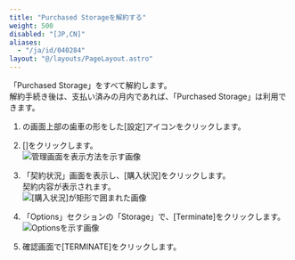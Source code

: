 ```yaml
---
title: "Purchased Storageを解約する"
weight: 500
disabled: "[JP,CN]"
aliases:
  - "/ja/id/040284"
layout: "@/layouts/PageLayout.astro"
---
```




「Purchased Storage」をすべて解約します。  
解約手続き後は、支払い済みの月内であれば、「Purchased Storage」は利用できます。  

1. <Kintone />の画面上部の歯車の形をした[設定]アイコンをクリックします。  

1. [<SlashUi />]をクリックします。  
   <Img src="/k/kintone/img-ja/disk_storage_terminate_img01.png" alt="管理画面を表示方法を示す画像" />

1. 「契約状況」画面を表示し、[購入状況]をクリックします。  
  契約内容が表示されます。  
   <Img src="/k/kintone/img-ja/disk_storage_terminate_img02.png" alt="[購入状況]が矩形で囲まれた画像" />

1. 「Options」セクションの「Storage」で、[Terminate]をクリックします。  
   <Img src="/k/kintone/img-ja/disk_storage_terminate_img07.png" alt="Optionsを示す画像" />

1. 確認画面で[TERMINATE]をクリックします。  
